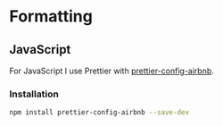 # Formatting

## JavaScript

For JavaScript I use Prettier with [prettier-config-airbnb](https://github.com/austrokhart/prettier-config-airbnb).

### Installation

```bash copy
npm install prettier-config-airbnb --save-dev
```
